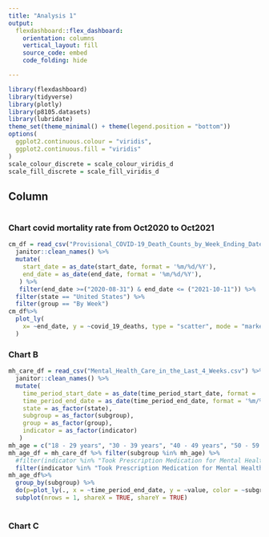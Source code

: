 ```yaml
---
title: "Analysis 1"
output: 
  flexdashboard::flex_dashboard:
    orientation: columns
    vertical_layout: fill
    source_code: embed
    code_folding: hide

---
```


```r
library(flexdashboard)
library(tidyverse)
library(plotly)
library(p8105.datasets)
library(lubridate)
theme_set(theme_minimal() + theme(legend.position = "bottom"))
options(
  ggplot2.continuous.colour = "viridis",
  ggplot2.continuous.fill = "viridis"
)
scale_colour_discrete = scale_colour_viridis_d
scale_fill_discrete = scale_fill_viridis_d
```

Column {data-width=350}
-----------------------------------------------------------------------


```r


```

### Chart covid mortality rate from Oct2020 to Oct2021

```r
cm_df = read_csv("Provisional_COVID-19_Death_Counts_by_Week_Ending_Date_and_State.csv") %>% 
  janitor::clean_names() %>%
  mutate(
    start_date = as_date(start_date, format = '%m/%d/%Y'), 
    end_date = as_date(end_date, format = '%m/%d/%Y'),
   ) %>%
   filter(end_date >=("2020-08-31") & end_date <= ("2021-10-11")) %>%
  filter(state == "United States") %>%
  filter(group == "By Week")
cm_df%>%
  plot_ly(
    x= ~end_date, y = ~covid_19_deaths, type = "scatter", mode = "markers", colors = "viridis"
  )
```

### Chart B


```r
mh_care_df = read_csv("Mental_Health_Care_in_the_Last_4_Weeks.csv") %>%  
  janitor::clean_names() %>% 
  mutate(
    time_period_start_date = as_date(time_period_start_date, format = '%m/%d/%Y'), 
    time_period_end_date = as_date(time_period_end_date, format = '%m/%d/%Y'),
    state = as_factor(state),
    subgroup = as_factor(subgroup),
    group = as_factor(group),
    indicator = as_factor(indicator)    
   )
mh_age = c("18 - 29 years", "30 - 39 years", "40 - 49 years", "50 - 59 years", "60 - 69 years", "70 - 79 years", "80 years and above")
mh_age_df = mh_care_df %>% filter(subgroup %in% mh_age) %>% 
  #filter(indicator %in% "Took Prescription Medication for Mental Health And/Or Received Counseling or Therapy, Last 4 Weeks")
  filter(indicator %in% "Took Prescription Medication for Mental Health, Last 4 Weeks")
mh_age_df%>%
  group_by(subgroup) %>%
  do(p=plot_ly(., x = ~time_period_end_date, y = ~value, color = ~subgroup, type = "scatter", mode = "markers")) %>%
  subplot(nrows = 1, shareX = TRUE, shareY = TRUE)
  

```

### Chart C

```r

```

```r

```




```r

```


```r


```





